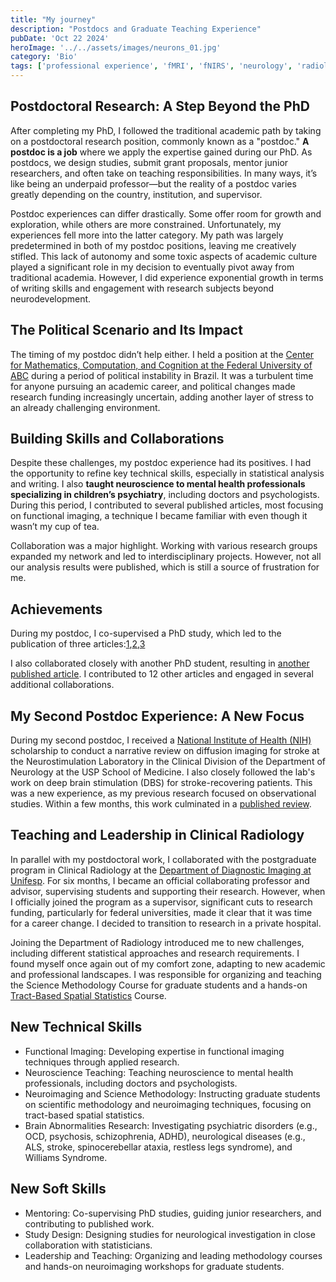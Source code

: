 ```yaml
---
title: "My journey"
description: "Postdocs and Graduate Teaching Experience"
pubDate: 'Oct 22 2024'
heroImage: '../../assets/images/neurons_01.jpg'
category: 'Bio'
tags: ['professional experience', 'fMRI', 'fNIRS', 'neurology', 'radiology', 'brain research', 'postdoc', 'mentoring', 'teaching']
---
```


## Postdoctoral Research: A Step Beyond the PhD

After completing my PhD, I followed the traditional academic path by taking on a postdoctoral research position, commonly known as a "postdoc." **A postdoc is a job** where we apply the expertise gained during our PhD. As postdocs, we design studies, submit grant proposals, mentor junior researchers, and often take on teaching responsibilities. In many ways, it’s like being an underpaid professor—but the reality of a postdoc varies greatly depending on the country, institution, and supervisor.

Postdoc experiences can differ drastically. Some offer room for growth and exploration, while others are more constrained. Unfortunately, my experiences fell more into the latter category. My path was largely predetermined in both of my postdoc positions, leaving me creatively stifled. This lack of autonomy and some toxic aspects of academic culture played a significant role in my decision to eventually pivot away from traditional academia. However, I did experience exponential growth in terms of writing skills and engagement with research subjects beyond neurodevelopment.

## The Political Scenario and Its Impact

The timing of my postdoc didn’t help either. I held a position at the [Center for Mathematics, Computation, and Cognition at the Federal University of ABC](https://www.ufabc.edu.br/en/teaching/centers/cmcc-center-for-mathematics-computation-and-cognition/) during a period of political instability in Brazil. It was a turbulent time for anyone pursuing an academic career, and political changes made research funding increasingly uncertain, adding another layer of stress to an already challenging environment.

## Building Skills and Collaborations

Despite these challenges, my postdoc experience had its positives. I had the opportunity to refine key technical skills, especially in statistical analysis and writing. I also **taught neuroscience to mental health professionals specializing in children’s psychiatry**, including doctors and psychologists. During this period, I contributed to several published articles, most focusing on functional imaging, a technique I became familiar with even though it wasn’t my cup of tea.

Collaboration was a major highlight. Working with various research groups expanded my network and led to interdisciplinary projects. However, not all our analysis results were published, which is still a source of frustration for me.

## Achievements

During my postdoc, I co-supervised a PhD study, which led to the publication of three articles:[1](https://pubmed.ncbi.nlm.nih.gov/31706071/),[2](https://pubmed.ncbi.nlm.nih.gov/32440587/),[3](https://pubmed.ncbi.nlm.nih.gov/35627592/)

I also collaborated closely with another PhD student, resulting in [another published article](https://pubmed.ncbi.nlm.nih.gov/29374846/). I contributed to 12 other articles and engaged in several additional collaborations.

## My Second Postdoc Experience: A New Focus

During my second postdoc, I received a [National Institute of Health (NIH)](https://www.nih.gov/) scholarship to conduct a narrative review on diffusion imaging for stroke at the Neurostimulation Laboratory in the Clinical Division of the Department of Neurology at the USP School of Medicine. I also closely followed the lab's work on deep brain stimulation (DBS) for stroke-recovering patients. This was a new experience, as my previous research focused on observational studies. Within a few months, this work culminated in a [published review](https://pubmed.ncbi.nlm.nih.gov/31156529/).

## Teaching and Leadership in Clinical Radiology

In parallel with my postdoctoral work, I collaborated with the postgraduate program in Clinical Radiology at the [Department of Diagnostic Imaging at Unifesp](https://ppg.unifesp.br/ddi/). For six months, I became an official collaborating professor and advisor, supervising students and supporting their research. However, when I officially joined the program as a supervisor, significant cuts to research funding, particularly for federal universities, made it clear that it was time for a career change. I decided to transition to research in a private hospital.

Joining the Department of Radiology introduced me to new challenges, including different statistical approaches and research requirements. I found myself once again out of my comfort zone, adapting to new academic and professional landscapes. I was responsible for organizing and teaching the Science Methodology Course for graduate students and a hands-on [Tract-Based Spatial Statistics](https://github.com/pnlbwh/TBSS) Course.

## New Technical Skills
- Functional Imaging: Developing expertise in functional imaging techniques through applied research.
- Neuroscience Teaching: Teaching neuroscience to mental health professionals, including doctors and psychologists.
- Neuroimaging and Science Methodology: Instructing graduate students on scientific methodology and neuroimaging techniques, focusing on tract-based spatial statistics.
- Brain Abnormalities Research: Investigating psychiatric disorders (e.g., OCD, psychosis, schizophrenia, ADHD), neurological diseases (e.g., ALS, stroke, spinocerebellar ataxia, restless legs syndrome), and Williams Syndrome.

## New Soft Skills
- Mentoring: Co-supervising PhD studies, guiding junior researchers, and contributing to published work.
- Study Design: Designing studies for neurological investigation in close collaboration with statisticians.
- Leadership and Teaching: Organizing and leading methodology courses and hands-on neuroimaging workshops for graduate students.
